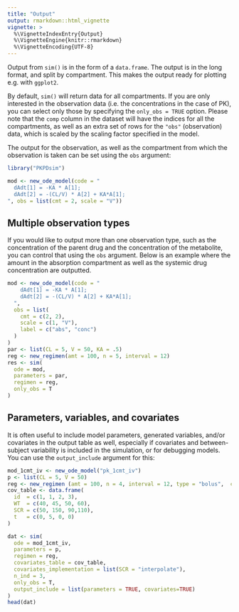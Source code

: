 ```yaml
---
title: "Output"
output: rmarkdown::html_vignette
vignette: >
  %\VignetteIndexEntry{Output}
  %\VignetteEngine{knitr::rmarkdown}
  %\VignetteEncoding{UTF-8}
---
```


Output from `sim()` is in the form of a `data.frame`. The output is in the long format, and split by compartment. This makes the output ready for plotting e.g. with `ggplot2`.

By default, `sim()` will return data for all compartments. If you are only interested in the observation data (i.e. the concentrations in the case of PK), you can select only those by specifying the `only_obs = TRUE` option. Please note that the `comp` column in the dataset will have the indices for all the compartments, as well as an extra set of rows for the `"obs"`
 (observation) data, which is scaled by the scaling factor specified in the model.

The output for the observation, as well as the compartment from which the observation is taken can be set using the `obs` argument:

```r
library("PKPDsim")
```

```r
mod <- new_ode_model(code = "
  dAdt[1] = -KA * A[1];
  dAdt[2] = -(CL/V) * A[2] + KA*A[1];
", obs = list(cmt = 2, scale = "V"))
```

## Multiple observation types

If you would like to output more than one observation type, such as the concentration of the parent drug and the concentration of the metabolite, you can control that using the `obs` argument. Below is an example where the amount in the absorption compartment as well as the systemic drug concentration are outputted.

```r
mod <- new_ode_model(code = "
    dAdt[1] = -KA * A[1];
    dAdt[2] = -(CL/V) * A[2] + KA*A[1];
  ", 
  obs = list(
    cmt = c(2, 2),
    scale = c(1, "V"),
    label = c("abs", "conc")
  )
)
par <- list(CL = 5, V = 50, KA = .5)
reg <- new_regimen(amt = 100, n = 5, interval = 12)
res <- sim(
  ode = mod, 
  parameters = par, 
  regimen = reg, 
  only_obs = T
)
```

## Parameters, variables, and covariates

It is often useful to include model parameters, generated variables, and/or covariates in the output table as well, especially if covariates and between-subject variability is included in the simulation, or for debugging models. You can use the `output_include` argument for this:

```r
mod_1cmt_iv <- new_ode_model("pk_1cmt_iv")
p <- list(CL = 5, V = 50)
reg <- new_regimen (amt = 100, n = 4, interval = 12, type = "bolus",  cmt=1)
cov_table <- data.frame(
  id  = c(1, 1, 2, 3),
  WT  = c(40, 45, 50, 60),
  SCR = c(50, 150, 90,110),
  t   = c(0, 5, 0, 0)
)

dat <- sim(
  ode = mod_1cmt_iv,
  parameters = p,
  regimen = reg,
  covariates_table = cov_table,
  covariates_implementation = list(SCR = "interpolate"),
  n_ind = 3,
  only_obs = T,
  output_include = list(parameters = TRUE, covariates=TRUE)
)
head(dat)
```


